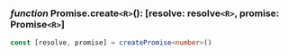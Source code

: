 ### *function* Promise.create`<R>`(): [resolve: resolve`<R>`, promise: Promise`<R>`]

```ts
const [resolve, promise] = createPromise<number>()
```
